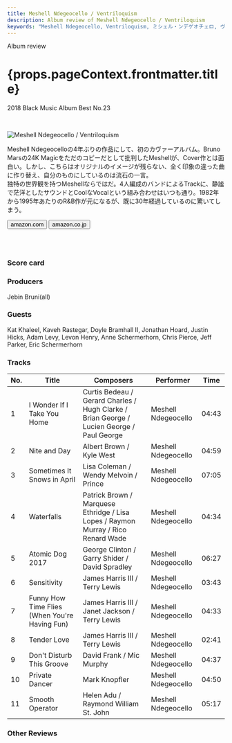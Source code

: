 ```yaml
---
title: Meshell Ndegeocello / Ventriloquism
description: Album review of Meshell Ndegeocello / Ventriloquism
keywords: "Meshell Ndegeocello, Ventriloquism, ミシェル・ンデゲオチェロ, ヴェントリロクィズム"
---
```






<p className="largeP">Album review</p>
<h1 className="h1--no--margin">{props.pageContext.frontmatter.title}</h1>
<p className="largeP">
  <Link to="/best50/2018/">2018 Black Music Album Best No.23</Link>
</p>

<br/>
<Row  className="image-card-group">
	<Column colMd={3} colLg={4} noGutterMdLeft="">
       <ImageCard>

![Meshell Ndegeocello / Ventriloquism](../../images/cd/ndegeocello4L.jpg)

</ImageCard>
	</Column>
	<Column colMd={4} colLg={8} noGutterMdLeft="">
	<p>
	Meshell Ndegeocelloの4年ぶりの作品にして、初のカヴァーアルバム。Bruno Marsの24K Magicをただのコピーだとして批判したMeshellが、Cover作とは面白い。しかし、こちらはオリジナルのイメージが残らない、全く印象の違った曲に作り替え、自分のものにしているのは流石の一言。
	<br/>独特の世界観を持つMeshellならではだ。4人編成のバンドによるTrackに、静謐で茫洋としたサウンドとCoolなVocalという組み合わせはいつも通り。1982年から1995年あたりのR&B作が元になるが、既に30年経過しているのに驚いてしまう。</p>
	<div>
	    <Button className="button-right-mergin"  href="https://amzn.to/38fCZls" renderIcon={ArrowUpRight} size='sm' kind='primary'>
        amazon.com
      </Button>
      <Button className="button-right-mergin"  href="https://amzn.to/2BqLQVj" renderIcon={ArrowUpRight} size='sm' kind='secondary'>
        amazon.co.jp
      </Button>
	</div>
	<a style="display:inline-block;overflow:hidden;background:url(https://linkmaker.itunes.apple.com/ja-jp/lockup.svg?releaseDate=2018-03-16&kind=album&bubble=apple_music&style=mono-black) no-repeat;width:180px;height:45px;" href="https://geo.music.apple.com/jp/album/ventriloquism/1352329829?mt=1&app=music&ls=1&at=11lcug"></a>
	<AdvJS2/>
	</Column>
</Row>
<Row >
	<Column colMd={4} colLg={4} noGutterMdLeft="">
<div>
  <h3>Score card</h3>
	<SliderJS1 value="5" />
  <SliderJS2 value="2" />
	<SliderJS3 value="2" />
  <SliderJS4 value="8" />
</div>
</Column>
<Column colMd={8} colLg={8} noGutterMdLeft="">
<div>
<h3>Producers</h3>
<p>
	Jebin Bruni(all)
</p>
<h3>Guests</h3>
<p>
	Kat Khaleel, Kaveh Rastegar, Doyle Bramhall II, Jonathan Hoard, Justin Hicks, Adam Levy, Levon Henry, Anne Schermerhorn, Chris Pierce, Jeff Parker, Eric Schermerhorn
</p>
</div>
</Column>
</Row>

<h3>Tracks</h3>

| No. | Title                                         | Composers                                                                                 | Performer           | Time  |
| --- | --------------------------------------------- | ----------------------------------------------------------------------------------------- | ------------------- | ----- |
| 1   | I Wonder If I Take You Home                   | Curtis Bedeau / Gerard Charles / Hugh Clarke / Brian George / Lucien George / Paul George | Meshell Ndegeocello | 04:43 |
| 2   | Nite and Day                                  | Albert Brown / Kyle West                                                                  | Meshell Ndegeocello | 04:59 |
| 3   | Sometimes It Snows in April                   | Lisa Coleman / Wendy Melvoin / Prince                                                     | Meshell Ndegeocello | 07:05 |
| 4   | Waterfalls                                    | Patrick Brown / Marquese Ethridge / Lisa Lopes / Raymon Murray / Rico Renard Wade         | Meshell Ndegeocello | 04:34 |
| 5   | Atomic Dog 2017                               | George Clinton / Garry Shider / David Spradley                                            | Meshell Ndegeocello | 06:27 |
| 6   | Sensitivity                                   | James Harris III / Terry Lewis                                                            | Meshell Ndegeocello | 03:43 |
| 7   | Funny How Time Flies (When You're Having Fun) | James Harris III / Janet Jackson / Terry Lewis                                            | Meshell Ndegeocello | 04:33 |
| 8   | Tender Love                                   | James Harris III / Terry Lewis                                                            | Meshell Ndegeocello | 02:41 |
| 9   | Don't Disturb This Groove                     | David Frank / Mic Murphy                                                                  | Meshell Ndegeocello | 04:37 |
| 10  | Private Dancer                                | Mark Knopfler                                                                             | Meshell Ndegeocello | 04:50 |
| 11  | Smooth Operator                               | Helen Adu / Raymond William St. John                                                      | Meshell Ndegeocello | 05:17 |

<h3>Other Reviews</h3>

<Row>
  <Column colMd={3} colLg={3} noGutterMdLeft>
    <Review1 />
  </Column>
</Row>

<AdvJS3 />